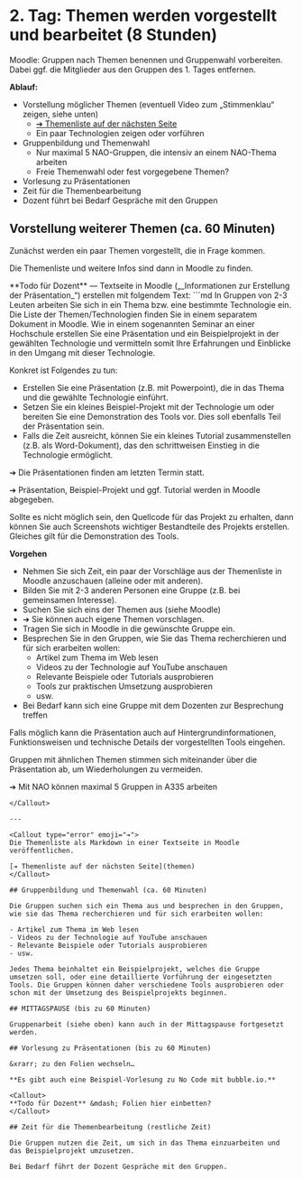 
# 2. Tag: Themen werden vorgestellt und bearbeitet (8 Stunden)

<Callout>
Moodle: Gruppen nach Themen benennen und Gruppenwahl vorbereiten. 
Dabei ggf. die Mitglieder aus den Gruppen des 1. Tages entfernen.
</Callout>

**Ablauf:**

- Vorstellung möglicher Themen (eventuell Video zum „Stimmenklau“ zeigen, siehe unten)
  - [➔ Themenliste auf der nächsten Seite](themen)
  - Ein paar Technologien zeigen oder vorführen
- Gruppenbildung und Themenwahl
  - Nur maximal 5 NAO-Gruppen, die intensiv an einem NAO-Thema arbeiten
  - Freie Themenwahl oder fest vorgegebene Themen?
- Vorlesung zu Präsentationen
- Zeit für die Themenbearbeitung
- Dozent führt bei Bedarf Gespräche mit den Gruppen

## Vorstellung weiterer Themen (ca. 60 Minuten)

Zunächst werden ein paar Themen vorgestellt, die in Frage kommen. 

Die Themenliste und weitere Infos sind dann in Moodle zu finden.

<Callout>
**Todo für Dozent** &mdash; Textseite in Moodle 
(„_Informationen zur Erstellung der Präsentation_“) erstellen mit folgendem Text:
```md
In Gruppen von 2-3 Leuten arbeiten Sie sich in ein Thema bzw. eine bestimmte 
Technologie ein. Die Liste der Themen/Technologien finden Sie in einem 
separatem Dokument in Moodle. Wie in einem sogenannten Seminar an einer 
Hochschule erstellen Sie eine Präsentation und ein Beispielprojekt in der 
gewählten Technologie und vermitteln somit Ihre Erfahrungen und Einblicke in 
den Umgang mit dieser Technologie.

Konkret ist Folgendes zu tun:

- Erstellen Sie eine Präsentation (z.B. mit Powerpoint), die in das Thema und die gewählte Technologie einführt.
- Setzen Sie ein kleines Beispiel-Projekt mit der Technologie um oder bereiten Sie eine Demonstration des Tools vor. Dies soll ebenfalls Teil der Präsentation sein.
- Falls die Zeit ausreicht, können Sie ein kleines Tutorial zusammenstellen (z.B. als Word-Dokument), das den schrittweisen Einstieg in die Technologie ermöglicht.

➔ Die Präsentationen finden am letzten Termin statt.

➔ Präsentation, Beispiel-Projekt und ggf. Tutorial werden in Moodle abgegeben.

Sollte es nicht möglich sein, den Quellcode für das Projekt zu erhalten, dann 
können Sie auch Screenshots wichtiger Bestandteile des Projekts erstellen. Gleiches gilt für die Demonstration des Tools.

**Vorgehen**

- Nehmen Sie sich Zeit, ein paar der Vorschläge aus der Themenliste in Moodle anzuschauen (alleine oder mit anderen).
- Bilden Sie mit 2-3 anderen Personen eine Gruppe (z.B. bei gemeinsamen Interesse). 
- Suchen Sie sich eins der Themen aus (siehe Moodle)
- ➔ Sie können auch eigene Themen vorschlagen.
- Tragen Sie sich in Moodle in die gewünschte Gruppe ein.
- Besprechen Sie in den Gruppen, wie Sie das Thema recherchieren und für sich erarbeiten wollen:
  - Artikel zum Thema im Web lesen
  - Videos zu der Technologie auf YouTube anschauen
  - Relevante Beispiele oder Tutorials ausprobieren
  - Tools zur praktischen Umsetzung ausprobieren
  - usw.
- Bei Bedarf kann sich eine Gruppe mit dem Dozenten zur Besprechung treffen

Falls möglich kann die Präsentation auch auf Hintergrundinformationen, Funktionsweisen und technische Details der vorgestellten Tools eingehen.

Gruppen mit ähnlichen Themen stimmen sich miteinander über die Präsentation ab, 
um Wiederholungen zu vermeiden.

➔ Mit NAO können maximal 5 Gruppen in A335 arbeiten
```
</Callout>

---

<Callout type="error" emoji="➔">
Die Themenliste als Markdown in einer Textseite in Moodle veröffentlichen.

[➔ Themenliste auf der nächsten Seite](themen)
</Callout>

## Gruppenbildung und Themenwahl (ca. 60 Minuten)

Die Gruppen suchen sich ein Thema aus und besprechen in den Gruppen, wie sie das Thema recherchieren und für sich erarbeiten wollen:

- Artikel zum Thema im Web lesen
- Videos zu der Technologie auf YouTube anschauen
- Relevante Beispiele oder Tutorials ausprobieren
- usw.

Jedes Thema beinhaltet ein Beispielprojekt, welches die Gruppe umsetzen soll, oder eine detaillierte Vorführung der eingesetzten Tools. Die Gruppen können daher verschiedene Tools ausprobieren oder schon mit der Umsetzung des Beispielprojekts beginnen.

## MITTAGSPAUSE (bis zu 60 Minuten)

Gruppenarbeit (siehe oben) kann auch in der Mittagspause fortgesetzt werden.

## Vorlesung zu Präsentationen (bis zu 60 Minuten)

&xrarr; zu den Folien wechseln…

**Es gibt auch eine Beispiel-Vorlesung zu No Code mit bubble.io.**

<Callout>
**Todo für Dozent** &mdash; Folien hier einbetten?
</Callout>

## Zeit für die Themenbearbeitung (restliche Zeit)

Die Gruppen nutzen die Zeit, um sich in das Thema einzuarbeiten und das Beispielprojekt umzusetzen. 

Bei Bedarf führt der Dozent Gespräche mit den Gruppen.
